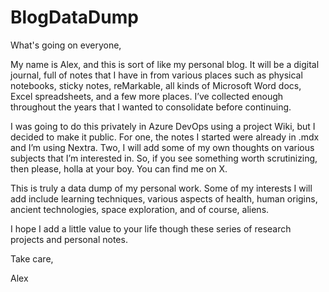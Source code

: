 # BlogDataDump

What's going on everyone,

My name is Alex, and this is sort of like my personal blog. It will be a digital journal, full of notes that I have in from various places such as physical notebooks, sticky notes, reMarkable, all kinds of Microsoft Word docs, Excel spreadsheets, and a few more places. I’ve collected enough throughout the years that I wanted to consolidate before continuing.

I was going to do this privately in Azure DevOps using a project Wiki, but I decided to make it public. For one, the notes I started were already in .mdx and I’m using Nextra. Two, I will add some of my own thoughts on various subjects that I’m interested in. So, if you see something worth scrutinizing, then please, holla at your boy. You can find me on X.

This is truly a data dump of my personal work. Some of my interests I will add include learning techniques, various aspects of health, human origins, ancient technologies, space exploration, and of course, aliens.

I hope I add a little value to your life though these series of research projects and personal notes.

Take care,

Alex


